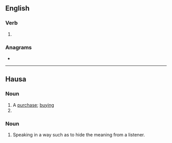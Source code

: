 {{also|Saye}}
==English==

===Verb===
{{head|en|verb}}

# {{obsolete spelling of|say|lang=en}}

===Anagrams===
* {{anagrams|en|Ayes|Seay|ayes|easy|eyas|yeas}}

----

==Hausa==

===Noun===
{{ha-noun|m|sàyē|saye saye}}

# A [[purchase]]; [[buying]]
# {{verbal noun of|saya|lang=ha}}

===Noun===
{{ha-noun|m|sā̀yē}}

# Speaking in a way such as to hide the meaning from a listener.